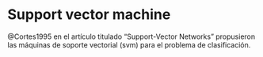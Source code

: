 # Support vector machine {#svm}

@Cortes1995 en el artículo titulado "Support-Vector Networks" propusieron las máquinas de soporte vectorial (svm) para el problema de clasificación.
